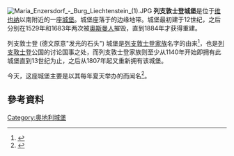 [[File:Maria_Enzersdorf_-_Burg_Liechtenstein_(1).JPG|thumb]]
'''列支敦士登城堡'''是位于[[维也纳|维也纳]]以南{{Link-en|玛丽亚·恩泽尔斯多夫|Maria Enzersdorf}}附近的一座[[城堡|城堡]]。城堡座落于{{Link-en|维也纳森林|Wienerwald}}的边缘地带。城堡最初建于12世纪，之后分别在1529年和1683年两次被[[奧斯曼人|奧斯曼人]]摧毁，直到1884年才获得重建。

列支敦士登 (德文原意"发光的石头") 城堡是[[列支敦士登大公列表|列支敦士登家族]]名字的由来<ref>{{cite web
|url= http://www.liechtenstein.li/en/eliechtenstein_main_sites/portal_fuerstentum_liechtenstein/fl-fueh-fuerstenhaus/fl-fueh-geschichte.htm
|script-title= en:History of the House of Liechtenstein
|work= {{lang|en|Portal of the Principality of Liechtenstein}}
|publisher= {{lang|en|Liechtenstein Government Spokesperson’s Office}}
|language= en
|quote= {{lang|en|He named himself after Liechtenstein Castle, situated to the south of Vienna. The early Liechtenstein family owned estates in the vicinity of their family castle and on the northeastern border of Lower Austria.}}
|accessdate= 2008-08-08
|archive-date= 2009-09-21
|archive-url= https://web.archive.org/web/20090921223450/http://www.liechtenstein.li/en/eliechtenstein_main_sites/portal_fuerstentum_liechtenstein/fl-fueh-fuerstenhaus/fl-fueh-geschichte.htm
|dead-url= no
}}</ref>，也是[[列支敦士登|列支敦士登]]公国的讨论国事之处，而列支敦士登家族则至少从1140年开始即拥有此城堡直到13世纪为止，之后从1807年起又重新拥有该城堡。

今天，这座城堡主要是以其每年夏天举办的{{Link-en|内斯特罗伊戏剧节|Johann Nepomuk Nestroy}}而闻名<ref>{{cite web
|url= http://aeiou.iicm.tugraz.at/aeiou.encyclop.f/f294281.htm;internal&action=_setlanguage.action?LANGUAGE=en
|script-title= en:Festspiele
|language= en
|quote= {{lang|en|Maria Enzersdorf (Lower Austria): Nestroy Festival at Liechtenstein Castle}}
}}</ref>。

== 參考資料 ==
<div class="references-small">
<references />
</div>

{{Austria-stub}}

{{coord|48|05|33|N|16|16|12|E|region:AT-3_type:landmark|display=title}}

[[Category:奥地利城堡|Category:奥地利城堡]]